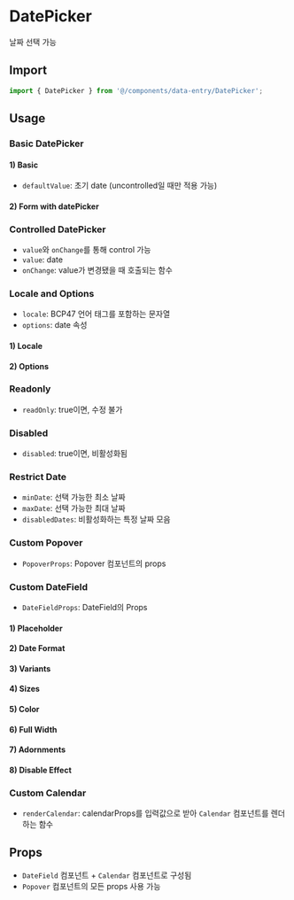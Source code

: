 
<Meta of={DatePickerStories} />

# DatePicker

날짜 선택 가능

## Import

```js
import { DatePicker } from '@/components/data-entry/DatePicker';
```

## Usage

### Basic DatePicker

#### 1) Basic

- `defaultValue`: 초기 date (uncontrolled일 때만 적용 가능)

<Canvas of={DatePickerStories.Basic} />

#### 2) Form with datePicker

<Canvas of={DatePickerStories.FormWithDatePicker} />

### Controlled DatePicker

- `value`와 `onChange`를 통해 control 가능
- `value`: date
- `onChange`: value가 변경됐을 때 호출되는 함수

<Canvas of={DatePickerStories.ControlledDatePicker} />

### Locale and Options

- `locale`: BCP47 언어 태그를 포함하는 문자열
- `options`: date 속성

#### 1) Locale

<Canvas of={DatePickerStories.Locale} />

#### 2) Options

<Canvas of={DatePickerStories.Options} />

### Readonly

- `readOnly`: true이면, 수정 불가

<Canvas of={DatePickerStories.Readonly} />

### Disabled

- `disabled`: true이면, 비활성화됨

<Canvas of={DatePickerStories.Disabled} />

### Restrict Date

- `minDate`: 선택 가능한 최소 날짜
- `maxDate`: 선택 가능한 최대 날짜
- `disabledDates`: 비활성화하는 특정 날짜 모음

<Canvas of={DatePickerStories.RestrictDate} />

### Custom Popover

- `PopoverProps`: Popover 컴포넌트의 props

<Canvas of={DatePickerStories.CustomPopover} />

### Custom DateField

- `DateFieldProps`: DateField의 Props

#### 1) Placeholder

<Canvas of={DatePickerStories.Placeholder} />

#### 2) Date Format

<Canvas of={DatePickerStories.DateFormat} />

#### 3) Variants

<Canvas of={DatePickerStories.Variants} />

#### 4) Sizes

<Canvas of={DatePickerStories.Sizes} />

#### 5) Color

<Canvas of={DatePickerStories.Color} />

#### 6) Full Width

<Canvas of={DatePickerStories.FullWidth} />

#### 7) Adornments

<Canvas of={DatePickerStories.Adornments} />

#### 8) Disable Effect

<Canvas of={DatePickerStories.DisableEffect} />

### Custom Calendar

- `renderCalendar`: calendarProps를 입력값으로 받아 `Calendar` 컴포넌트를 렌더하는 함수

<Canvas of={DatePickerStories.CustomCalendar} />

## Props

- `DateField` 컴포넌트 + `Calendar` 컴포넌트로 구성됨
- `Popover` 컴포넌트의 모든 props 사용 가능

<ArgTypes of={DatePickerStories} sort="alpha" />
